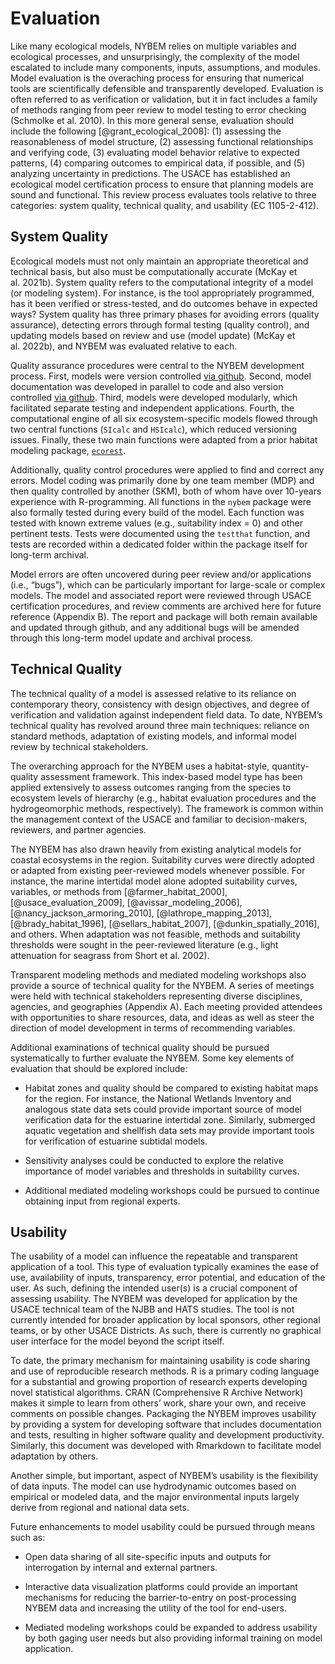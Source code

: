 # Evaluation

Like many ecological models, NYBEM relies on multiple variables and ecological processes, and unsurprisingly, the complexity of the model escalated to include many components, inputs, assumptions, and modules. Model evaluation is the overaching process for ensuring that numerical tools are scientifically defensible and transparently developed. Evaluation is often referred to as verification or validation, but it in fact includes a family of methods ranging from peer review to model testing to error checking (Schmolke et al. 2010). In this more general sense, evaluation should include the following [@grant_ecological_2008]: (1) assessing the reasonableness of model structure, (2) assessing functional relationships and verifying code, (3) evaluating model behavior relative to expected patterns, (4) comparing outcomes to empirical data, if possible, and (5) analyzing uncertainty in predictions. The USACE has established an ecological model certification process to ensure that planning models are sound and functional. This review process evaluates tools relative to three categories: system quality, technical quality, and usability (EC 1105-2-412).


## System Quality 

Ecological models must not only maintain an appropriate theoretical and technical basis, but also must be computationally accurate (McKay et al. 2021b). System quality refers to the computational integrity of a model (or modeling system). For instance, is the tool appropriately programmed, has it been verified or stress-tested, and do outcomes behave in expected ways? System quality has three primary phases for avoiding errors (quality assurance), detecting errors through formal testing (quality control), and updating models based on review and use (model update) (McKay et al. 2022b), and NYBEM was evaluated relative to each.

Quality assurance procedures were central to the NYBEM development process. First, models were version controlled [via github](https://github.com/MVR-GIS/nybem). Second, model documentation was developed in parallel to code and also version controlled [via github](https://github.com/MVR-GIS/NYBEM-Report). Third, models were developed modularly, which facilitated separate testing and independent applications. Fourth, the computational engine of all six ecosystem-specific models flowed through two central functions (`SIcalc` and `HSIcalc`), which reduced versioning issues. Finally, these two main functions were adapted from a prior habitat modeling package, [`ecorest`](https://cran.r-project.org/web/packages/ecorest/index.html).

Additionally, quality control procedures were applied to find and correct any errors. Model coding was primarily done by one team member (MDP) and then quality controlled by another (SKM), both of whom have over 10-years experience with R-programming. All functions in the `nybem` package were also formally tested during every build of the model. Each function was tested with known extreme values (e.g., suitability index = 0) and other pertinent tests. Tests were documented using the `testthat` function, and tests are recorded within a dedicated folder within the package itself for long-term archival.

Model errors are often uncovered during peer review and/or applications (i.e., “bugs”), which can be particularly important for large-scale or complex models. The model and associated report were reviewed through USACE certification procedures, and review comments are archived here for future reference (Appendix B). The report and package will both remain available and updated through github, and any additional bugs will be amended through this long-term model update and archival process.


## Technical Quality

The technical quality of a model is assessed relative to its reliance on contemporary theory, consistency with design objectives, and degree of verification and validation against independent field data. To date, NYBEM's technical quality has revolved around three main techniques: reliance on standard methods, adaptation of existing models, and informal model review by technical stakeholders.

The overarching approach for the NYBEM uses a habitat-style, quantity-quality assessment framework. This index-based model type has been applied extensively to assess outcomes ranging from the species to ecosystem levels of hierarchy (e.g., habitat evaluation procedures and the hydrogeomorphic methods, respectively). The framework is common within the management context of the USACE and familiar to decision-makers, reviewers, and partner agencies.  

The NYBEM has also drawn heavily from existing analytical models for coastal ecosystems in the region. Suitability curves were directly adopted or adapted from existing peer-reviewed models whenever possible. For instance, the marine intertidal model alone adopted suitability curves, variables, or methods from [@farmer_habitat_2000], [@usace_evaluation_2009], [@avissar_modeling_2006], [@nancy_jackson_armoring_2010], [@lathrope_mapping_2013], [@brady_habitat_1996],  [@sellars_habitat_2007], [@dunkin_spatially_2016], and others. When adaptation was not feasible, methods and suitability thresholds were sought in the peer-reviewed literature (e.g., light attenuation for seagrass from Short et al. 2002).

Transparent modeling methods and mediated modeling workshops also provide a source of technical quality for the NYBEM. A series of meetings were held with technical stakeholders representing diverse disciplines, agencies, and geographies (Appendix A). Each meeting provided attendees with opportunities to share resources, data, and ideas as well as steer the direction of model development in terms of recommending variables.

Additional examinations of technical quality should be pursued systematically to further evaluate the NYBEM. Some key elements of evaluation that should be explored include: 

- Habitat zones and quality should be compared to existing habitat maps for the region. For instance, the National Wetlands Inventory and analogous state data sets could provide important source of model verification data for the estuarine intertidal zone. Similarly, submerged aquatic vegetation and shellfish data sets may provide important tools for verification of estuarine subtidal models.

- Sensitivity analyses could be conducted to explore the relative importance of model variables and thresholds in suitability curves.

- Additional mediated modeling workshops could be pursued to continue obtaining input from regional experts. 


## Usability 

The usability of a model can influence the repeatable and transparent application of a tool. This type of evaluation typically examines the ease of use, availability of inputs, transparency, error potential, and education of the user. As such, defining the intended user(s) is a crucial component of assessing usability. The NYBEM was developed for application by the USACE technical team of the NJBB and HATS studies. The tool is not currently intended for broader application by local sponsors, other regional teams, or by other USACE Districts. As such, there is currently no graphical user interface for the model beyond the script itself. 

To date, the primary mechanism for maintaining usability is code sharing and use of reproducible research methods. R is a primary coding language for a substantial and growing proportion of research experts developing novel statistical algorithms. CRAN (Comprehensive R Archive Network) makes it simple to learn from others' work, share your own, and receive comments on possible changes. Packaging the NYBEM improves usability by providing a system for developing software that includes documentation and tests, resulting in higher software quality and development productivity. Similarly, this document was developed with Rmarkdown to facilitate model adaptation by others. 

Another simple, but important, aspect of NYBEM's usability is the flexibility of data inputs. The model can use hydrodynamic outcomes based on empirical or modeled data, and the major environmental inputs largely derive from regional and national data sets.

Future enhancements to model usability could be pursued through means such as: 

- Open data sharing of all site-specific inputs and outputs for interrogation by internal and external partners. 

- Interactive data visualization platforms could provide an important mechanisms for reducing the barrier-to-entry on post-processing NYBEM data and increasing the utility of the tool for end-users.

- Mediated modeling workshops could be expanded to address usability by both gaging user needs but also providing informal training on model application.